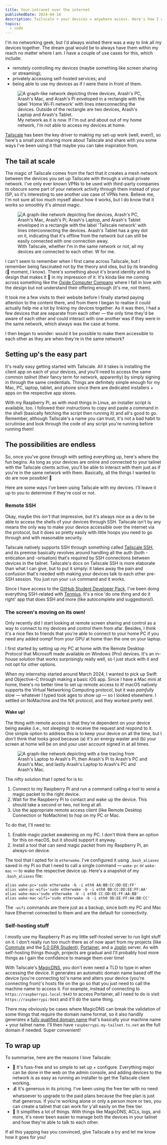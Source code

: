 ```yaml
---
title: Your intranet over the internet
publishedDate: 2024-04-14
description: Tailscale + your devices = anywhere access. Here's how I used Tailscale to access my devices from anywhere.
topics: 
  - code
---
```


I'm no networking geek, but I'd always wished there was a way to link all my devices together. The dream goal would be to always have them within my reach no matter where I am. I have a couple of use cases for this, which include:
- remotely controlling my devices (maybe something like screen sharing or streaming);
- privately accessing self-hosted services; and
- being able to use my devices as if I were there in front of them.

<figure>
  <img
    src="/images/your-intranet-over-the-internet/001.jpg"
    alt="A graph-like network depicting three devices, Arash's PC, Arash's Mac, and Arash's Pi enveloped in a rectangle with the label 'Home Wi-Fi network' with lines interconnecting the devices. Outside of the rectangle are two devices, Arash's Laptop and Arash's Tablet."
  />
  <figcaption>My network as it is now. If I'm out and about out of my home network, I'm not able to access my devices at home.</figcaption>
</figure>

[Tailscale](https://tailscale.com) has been the key driver to making my set-up work (well, even!), so here's a small post sharing more about Tailscale and share with you some ways I've been using it that maybe you can take inspiration from.

## The tail at scale

The magic of Tailscale comes from the fact that it creates a mesh network between the devices you set up Tailscale with through a virtual private network. I've only ever known VPNs to be used with third-party companies to obscure some part of your network activity through them instead of your ISP, so it's interesting to see another use case of VPNs here. Believe me, I'm not sure all too much myself about how it works, but I do know that it works so smoothly it's almost magic.

<figure>
  <img
    src="/images/your-intranet-over-the-internet/002.jpg"
    alt="A graph-like network depicting five devices, Arash's PC, Arash's Mac, Arash's Pi, Arash's Laptop, and Arash's Tablet enveloped in a rectangle with the label 'Tailscale network' with lines interconnecting the devices. Arash's Tablet has a grey dot on it, indicating that it's offline from the network but can still be easily connected with one connection away."
  />
  <figcaption>With Tailscale, whether I'm in the same network or not, all my devices are connected to each other. W for me.</figcaption>
</figure>

I can't seem to remember when I first came across Tailscale, but I remember being fascinated not by the theory and idea, but by its branding (🤡 moment, I know). There's something about it's brand identity and its design that makes it 💯 in my impression of it. It's kinda like me coming across something like the [Oxide Computer Company](https://oxide.computer) where I fall in love with the design but not understand their offering enough (it's me, not them).

It took me a few visits to their website before I finally started paying attention to the content there, and from there I began to realise it could actually help me a lot by linking my devices together. As it was then, I had a few devices that are separate from each other — the only time they'd be aware of each other and could interact with one another was if they were in the same network, which always was the case at home.

I then began to wonder: would it be possible to make them accessible to each other as they are when they're in the same network?

## Setting up's the easy part

It's really easy getting started with Tailscale. All it takes is installing the client app on each of your devices, and you'll need to access the same common _tailnet_ (their fancy term for network, apparently) by simply signing in through the same credentials. Things are definitely simple enough for my Mac, PC, laptop, tablet, and phone since there are dedicated installers + apps on the respective app stores.

With my Raspberry Pi, as with most things in Linux, an installer script is available, too. I followed their instructions to copy and paste a command in the shell (basically fetching the script then running it) and all's good to go. Remember, although Tailscale's a name you can trust, it's not a bad habit to scrutinise and look through the code of any script you're running before running them!

## The possibilities are endless

So, once you've gone through with setting everything up, here's where the fun begins. As long as your devices are online and connected to your tailnet with the Tailscale clients active, you'll be able to interact with them just as if you're in the same network with them. Basically, all the things I wanted to do are now possible! 🥳

Here are some ways I've been using Tailscale with my devices. I'll leave it up to you to determine if they're cool or not.

### Remote SSH

Okay, maybe this _isn't_ that impressive, but it's always nice as a dev to be able to access the shells of your devices through SSH. Tailscale isn't by any means the only way to make your device accessible over the internet via the protocol, but it does so pretty easily with little hoops you need to go through and with reasonable security.

Tailscale natively supports SSH through something called [Tailscale SSH](https://tailscale.com/kb/1193/tailscale-ssh), and its premise basically revolves around handling all the auth (both -entication and -orisation) that's required by SSH connections between devices in the tailnet. Tailscale's docs on Tailscale SSH is more elaborate than what I can give, but to put it simply: it takes away the pain and confusion that's needed with making your devices talk to each other pre-SSH session. You just run your `ssh` command and it works.

Since I have access to the [GitHub Student Developer Pack](https://education.github.com/pack), I've been doing everything SSH-related with [Termius](https://termius.com). It's a nice 'do one thing and do it right' app that does SSH and more (like autocomplete and suggestions!).

### The screen's moving on its own!

Only recently did I start looking at remote screen sharing and control as a way to connect to my devices and control them from afar. Besides, I think it's a nice flex to friends that you're able to connect to your home PC if you need any added oompf from your GPU at home than the one on your laptop.

I first started by setting up my PC at home with the Remote Desktop Protocol that Microsoft made available on Windows (Pro) devices. It's an in-house solution that works surprisingly really well, so I just stuck with it and not opt for other options.

When my internship started around March 2024, I wanted to pick up Swift and Objective-C through making a basic iOS app. Since I have a Mac mini at home, there's no better time to set up remote access to it! macOS natively supports the Virtual Networking Computing protocol, but it was _painfully_ slow — whatever I typed took ages to show up — so I looked elsewhere. I settled on NoMachine and the NX protocol, and they worked pretty well.

#### Wake up!

The thing with remote access is that they're dependent on your device being awake (i.e., not sleeping) to receive the request and respond to it. One simple option to address this is to keep your device on all the time, but I don't think that looks good because (a) it's an energy waster and (b) your screen at home will be on and your user account signed in at all times.

<figure>
  <img
    src="/images/your-intranet-over-the-internet/003.jpg"
    alt="A graph-like network depicting with a line tracing from Arash's Laptop to Arash's Pi, then Arash's Pi to Arash's PC and Arash's Mac, and lastly Arash's Laptop to Arash's PC and Arash's Mac."
  />
</figure>

The nifty solution that I opted for is to:
1. Connect to my Raspberry Pi and run a command calling a tool to send a magic packet to the right device.
2. Wait for the Raspberry Pi to contact and wake up the device. This should take a second or two, not long at all.
3. Use the appropriate remote access client (like Remote Desktop Connection or NoMachine) to hop on my PC or Mac.

To do that, I'll need to:
1. Enable magic packet awakening on my PC. I don't think there an option for this on macOS, but it should support it anyway.
2. Install a tool that can send magic packet from my Raspberry Pi, an always-on device.

The tool that I opted for is `etherwake`. I've configured it using `.bash_aliases` saved in my Pi so that I need to call a single command — `wake-pc` or `wake-mac` — to wake the respective device up. Here's a snapshot of my `.bash_aliases` file:

```
alias wake-pc='sudo etherwake -b -i eth0 AA:BB:CC:DD:EE:FF'
alias wake-pc-wifi='sudo etherwake -b -i eth0 BB:CC:DD:EE:FF:AA'
alias wake-mac='sudo etherwake -b -i eth0 CC:DD:EE:FF:AA:BB'
alias wake-mac-wifi='sudo etherwake -b -i eth0 DD:EE:FF:AA:BB:CC'
```

The `-wifi` commands are there just as a backup, since both my PC and Mac have Ethernet connected to them and are the default for connectivity.

### Self-hosting stuff

I mostly use my Raspberry Pi as my little self-hosted server to run light stuff on it. I don't really run too much there as of now apart from my projects (like [Commute](https://github.com/arashnrim/commute) and the [5.0 GPA Student](https://github.com/arashnrim/5.0-gpa-student)), [Portainer](https://portainer.io), and a [Joplin](https://joplinapp.org) server. As with self-hosting things though, projects are gradual and I'll probably host more things as I gain the confidence to manage them over time!

With Tailscale's [MagicDNS](https://tailscale.com/kb/1081/magicdns), you don't even need a TLD to type in when accessing the device. It generates an automatic domain name based off the device (you're connecting to)'s name and alters your device (you're connecting from)'s hosts file on the go so that you just need to call the machine name to access it. For example, instead of connecting to `https://raspberrypi.local:9443` to access Portainer, all I need to do is visit `https://raspberrypi:9443` and it'll do the same thing.

There may obviously be cases where MagicDNS can break the validation of some things that require the domain name format, so it also handily generates a [fully qualified domain name](https://tailscale.com/kb/1081/magicdns#fully-qualified-domain-names-vs-machine-names) that's basically your machine name + your tailnet name. I'll then have `raspberrypi.my-tailnet.ts.net` as the full domain if needed. Super convenient!

## To wrap up

To summarise, here are the reasons I love Tailscale:
- 🤩 It's fuss-free and so simple to set up + configure. Everything major can be done in the web on the admin console, and adding devices to the network is as easy as running an installer to get the Tailscale client working.
- 💰 It's generous in its pricing. I've been using the free tier with no need whatsoever to upgrade to the paid plans because the free plan is just that generous. If you're working alone or only a person more or two, you can create a tailnet that can work for y'all easily on the free tier.
- 🧠 It simplifies a lot of things. With things like MagicDNS, ACLs, logs, and more, it's never been easier to manage both the devices in your tailnet and how they're able to talk to each other.

If all this yapping has you convinced, give Tailscale a try and let me know how it goes for you!